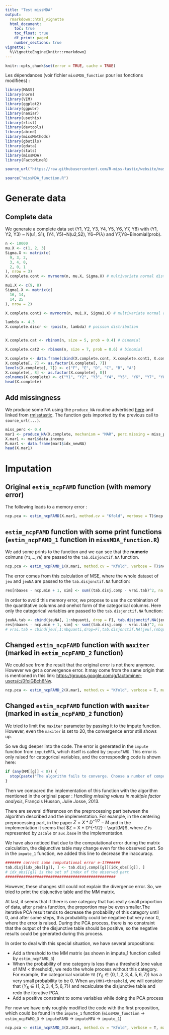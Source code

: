 ```yaml
---
title: "Test missMDA"
output:
  rmarkdown::html_vignette
  html_document:
    toc: true
    toc_float: true
    df_print: paged
    number_sections: true
vignette: >
  %\VignetteEngine{knitr::rmarkdown}
---
```

```r

knitr::opts_chunk$set(error = TRUE, cache = TRUE)
```

Les dépendances (voir fichier `missMDA_function` pour les fonctions modifiées) :

```r

library(MASS)
library(norm)
library(VIM)
library(ggplot2)
library(ggpubr)
library(naniar)
library(usethis)
library(rlist)
library(devtools)
library(abind)
library(missMethods)
library(gbutils)
library(gdata)
library(stats)
library(missMDA)
library(FactoMineR)

source_url("https://raw.githubusercontent.com/R-miss-tastic/website/master/static/how-to/generate/amputation.R")

source("missMDA_function.R")
```

# Generate data

## Complete data

We generate a complete data set (Y1, Y2, Y3, Y4, Y5, Y6, Y7, Y8) with (Y1, Y2, Y3) ~ N(u1, S1), (Y4, Y5)~N(u2,S2), Y6~P($\lambda$) and Y7,Y8~Binomial(prob).

```r

n <- 10000
mu.X <- c(1, 2, 3)
Sigma.X <- matrix(c(
  9, 3, 2,
  3, 4, 0,
  2, 0, 1
), nrow = 3)
X.complete.cont <- mvrnorm(n, mu.X, Sigma.X) # multivariate normal distribution

mu1.X <- c(9, 8)
Sigma1.X <- matrix(c(
  16, 14,
  14, 25
), nrow = 2)

X.complete.cont1 <- mvrnorm(n, mu1.X, Sigma1.X) # multivariate normal distribution

lambda <- 4.3
X.complete.discr <- rpois(n, lambda) # poisson distribution


X.complete.cat <- rbinom(n, size = 5, prob = 0.4) # binomial

X.complete.cat2 <- rbinom(n, size = 7, prob = 0.6) # binomial

X.complete <- data.frame(cbind(X.complete.cont, X.complete.cont1, X.complete.discr, X.complete.cat, X.complete.cat2))
X.complete[, 7] <- as.factor(X.complete[, 7])
levels(X.complete[, 7]) <- c("F", "E", "D", "C", "B", "A")
X.complete[, 8] <- as.factor(X.complete[, 8])
colnames(X.complete) <- c("Y1", "Y2", "Y3", "Y4", "Y5", "Y6", "Y7", "Y8")
head(X.complete)
```

## Add missingness

We produce some NA using the `produce_NA` routine advertised [here](https://rmisstastic.netlify.app/how-to/generate/misssimul) and linked from [rmisstastic](https://rmisstastic.netlify.app/data/). The function gets imported by the previous call to `source_url(...)`.

```r

miss_perc <- 0.4
mar1 <- produce_NA(X.complete, mechanism = "MAR", perc.missing = miss_perc, by.patterns = F, logit.model = "MID")
X.mar1 <- mar1$data.incomp
R.mar1 <- data.frame(mar1$idx_newNA)
head(X.mar1)
```

# Imputation

## Original `estim_ncpFAMD` function (with memory error)

The following leads to a memory error :

```r

ncp.pca <- estim_ncpFAMD(X.mar1, method.cv = "Kfold", verbose = T)$ncp
```

## `estim_ncpFAMD` function with some print functions (`estim_ncpFAMD_1` function in `missMDA_function.R`)

We add some prints to the function and we can see that the **numeric** colmuns (`Y1`,...,`Y6`) are passed to the `tab.disjonctif.NA` function.

```r

ncp.pca <- estim_ncpFAMD_1(X.mar1, method.cv = "Kfold", verbose = T)$ncp
```

The error comes from this calculation of MSE, where the whole dataset of `jeu` and `jeuNA` are passed to the `tab.disjonctif.NA` function:

```r
res[nbaxes - ncp.min + 1, sim] <- sum((tab.disj.comp - vrai.tab)^2, na.rm = TRUE) / (sum(is.na(tab.disjonctif.NA(jeuNA))) - sum(is.na(tab.disjonctif.NA(jeu))))
```

In order to avoid this memory error, we propose to use the combination of the quantitative columns and onehot form of the categorical columns. Here only the categorical variables are passed to the `tab.disjonctif.NA` function:

```r
jeuNA.tab <- cbind(jeuNA[, 1:nbquanti, drop = F], tab.disjonctif.NA(jeuNA[, (nbquanti + 1):ncol(jeuNA), drop = F]))
res[nbaxes - ncp.min + 1, sim] <- sum((tab.disj.comp - vrai.tab)^2, na.rm = TRUE) / (sum(is.na(jeuNA.tab)) - sum(is.na(vrai.tab)))
# vrai.tab = cbind(jeu[,1:nbquanti,drop=F],tab.disjonctif.NA(jeu[,(nbquanti+1):ncol(jeu),drop=F])) is defined in the original code
```

## Changed `estim_ncpFAMD` function with `maxiter` (marked in `estim_ncpFAMD_2` function)

We could see from the result that the original error is not there anymore. However we get a convergence error. It may come from the same origin that is mentioned in this link: [https://groups.google.com/g/factominer-users/c/0foiGBch6Nw](factominer-users/c/0foiGBch6Nw).

```r

ncp.pca <- estim_ncpFAMD_2(X.mar1, method.cv = "Kfold", verbose = T, maxiter = 100)$ncp
```

## Changed `estim_ncpFAMD` function with `maxiter` (marked in `estim_ncpFAMD_2` function)

We tried to limit the `maxiter` parameter by passing it to the impute function. However, even the `maxiter` is set to 20, the convergence error still shows up.

So we dug deeper into the code. The error is generated in the `impute` function from `imputeMFA`, which itself is called by `imputeFAMD`. This error is only raised for categorical variables, and the corresponding code is shown here:

```r

if (any(MM[[g]] < 0)) {
  stop(paste("The algorithm fails to converge. Choose a number of components (ncp) less or equal than ", ncp - 1, " or a number of iterations (maxiter) less or equal than ", maxiter - 1, sep = ""))
}
```

Then we compared the implementation of this function with the algorithm mentioned in the original paper : *Handling missing values in multiple factor analysis*, François Husson, Julie Josse, 2013.

There are several differences on the preprocessing part between the algorithm described and the implementation. For example, in the centering preprocessing part, in the paper $Z = X * D^{-1/2} - M$ and in the implementation it seems that $Z = X * D^{-1/2} - \sqrt{M}$, where $Z$ is represented by `Zscale` or `aux.base` in the implementation.

We have also noticed that due to the computational error during the matrix calculation, the disjunctive table may change even for the observed part. So in the `impute_1` function, we added this line to decrease the inaccuracy.

```r

####### correct some computational error e-17######
tab.disj[idx_obs[[g]], ] <- tab.disj.comp[[g]][idx_obs[[g]], ]
# idx_obs[[g]] is the set of index of the observed part
#################################################
```

However, these changes still could not explain the divergence error. So, we tried to print the disjunctive table and the MM matrix.

At last, it seems that if there is one category that has really small proportion of data, after `prodna` function, the proportion may be even smaller.The iterative PCA result tends to decrease the probability of this category until 0, and after some steps, this probability could be negative but very near 0, where the error is raised. During the PCA process, there is no constraint that the output of the disjunctive table should be positive, so the negative results could be generated during this process.

In order to deal with this special situation, we have several propositions:

* Add a threshold to the MM matrix (as shown in impute_1 function called by `estim_ncpFAMD_3`)
* When the probability of one category is less than a threshold (one value of MM < threshold), we redo the whole process without this category. For example, the categorical variable `Y8` ($Y_8 \in \{0,1,2,3,4,5,6,7\}$) has a very small probability to be 0. When `any(MM)<threshold`, we will consider that ($Y_8 \in \{1,2,3,4,5,6,7\}$) and recalculate the disjunctive table and redo the iterative PCA.
* Add a positive constraint to some variables while doing the PCA process

For now we have only roughly modified the code with the first proposition, which could be found in the `impute_1` function (`missMDA_function` -> `estim_ncpFAMD_3` -> `imputeFAMD` -> `imputeMFA` -> `impute_1`)

```r

ncp.pca <- estim_ncpFAMD_3(X.mar1, method.cv = "Kfold", verbose = T, maxiter = 100, nbsim = 20)$ncp
````
